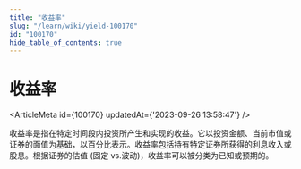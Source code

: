 ```yaml
---
title: "收益率"
slug: "/learn/wiki/yield-100170"
id: "100170"
hide_table_of_contents: true
---
```



# 收益率

<ArticleMeta id={100170} updatedAt={'2023-09-26 13:58:47'} />
<div className='border-solid border-b border-t-0 my-4 border-[var(--ifm-color-gray-300)]' />

收益率是指在特定时间段内投资所产生和实现的收益。它以投资金额、当前市值或证券的面值为基础，以百分比表示。收益率包括持有特定证券所获得的利息收入或股息。根据证券的估值 (固定 vs.波动)，收益率可以被分类为已知或预期的。
